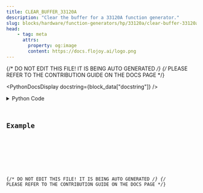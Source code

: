 ```yaml
---
title: CLEAR_BUFFER_33120A
description: "Clear the buffer for a 33120A function generator."
slug: blocks/hardware/function-generators/hp/33120a/clear-buffer-33120a
head:
    - tag: meta
      attrs:
        property: og:image
        content: https://docs.flojoy.ai/logo.png
---
```


{/* DO NOT EDIT THIS FILE! IT IS BEING AUTO GENERATED */}
{/* PLEASE REFER TO THE CONTRIBUTION GUIDE ON THE DOCS PAGE */}


<PythonDocsDisplay docstring={block_data["docstring"]} />
<details>
<summary>Python Code</summary>



<Code code={pythonCode} lang="py" wrap theme="dracula" />

[Find this Flojoy Block on GitHub](https://github.com/flojoy-ai/blocks/blob/main/blocks/HARDWARE/FUNCTION_GENERATORS/HP/33120A/CLEAR_BUFFER_33120A/CLEAR_BUFFER_33120A.py)

</details>

## Example


<GetHelpWidget />


<AppDisplay app={app} blockName="CLEAR_BUFFER_33120A" client:visible />


<Example />

{/* DO NOT EDIT THIS FILE! IT IS BEING AUTO GENERATED */}
{/* PLEASE REFER TO THE CONTRIBUTION GUIDE ON THE DOCS PAGE */}
